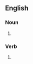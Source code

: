 ==English==

===Noun===
{{en-noun}}

# {{lb|en|rare|archaic}} {{alternative spelling of|en|harness}}

===Verb===
{{en-verb|es}}

# {{lb|en|rare|archaic}} {{alternative spelling of|en|harness}}